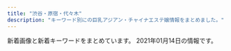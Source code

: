 ```yaml
---
title: "渋谷・原宿・代々木"
description: "キーワード別にの巨乳アジアン・チャイナエステ嬢情報をまとめました。"
---
```


新着画像と新着キーワードをまとめています。
2021年01月14日の情報です。

<DmmAffiliateIns />
<KeywordTable
  shops={
    [
    {
        "name": "Angel",
        "url": "http://angel.est.cm/",
        "img_links": [
            "http://angel.est.cm/photos/sites/23/2019/05/2019051010094797.jpg",
            "http://angel.est.cm/photos/sites/23/2018/10/2018100318475591.jpg",
            "http://angel.est.cm/photos/sites/23/2016/08/staff2.jpg",
            "http://angel.est.cm/photos/sites/23/2019/05/2019051010094757.jpg",
            "http://angel.est.cm/img/r3.jpg",
            "http://angel.est.cm/photos/sites/23/2019/05/2019051010094748.jpg",
            "http://angel.est.cm/img/r2.jpg",
            "http://angel.est.cm/img/r4.jpg",
            "http://angel.est.cm/photos/sites/23/2019/05/2019051010094759.jpg",
            "http://angel.est.cm/img/top.png",
            "http://angel.est.cm/photos/sites/23/2019/11/2019110102361631.jpg",
            "http://angel.est.cm/img/footer.png",
            "http://angel.est.cm/img/r1.jpg"
        ],
        "keywords": {
            "E": 4,
            "D": 8,
            "C": 2,
            "87": 6,
            "88": 2,
            "86": 6
        },
        "station": "JR\u6e0b\u8c37\u99c5\u5bae\u76ca\u5742\u53e3"
    },
    {
        "station": "JR\u6e0b\u8c37\u99c5\u897f\u53e3",
        "img_links": [
            "http://suitengu.me-es.com/images/index_09.jpg",
            "http://suitengu.me-es.com/girl/07a.jpg",
            "http://suitengu.me-es.com/images/index_01.jpg",
            "http://suitengu.me-es.com/images/01.jpg",
            "http://suitengu.me-es.com/images/02.jpg",
            "http://suitengu.me-es.com/girl/08.jpg",
            "http://suitengu.me-es.com/girl/01.jpg",
            "http://suitengu.me-es.com/images/index_08.jpg",
            "http://suitengu.me-es.com/images/info.jpg",
            "http://suitengu.me-es.com/images/rec_10.jpg",
            "http://suitengu.me-es.com/girl/013.jpg",
            "http://suitengu.me-es.com/girl/05.jpg",
            "http://suitengu.me-es.com/images/index_14.jpg",
            "http://suitengu.me-es.com/girl/011.jpg",
            "http://suitengu.me-es.com/girl/08a.jpg",
            "http://suitengu.me-es.com/images/index_10.jpg",
            "http://suitengu.me-es.com/images/index_05.jpg",
            "http://suitengu.me-es.com/girl/05a.jpg",
            "http://suitengu.me-es.com/images/index_07.jpg",
            "http://suitengu.me-es.com/images/rec.jpg",
            "http://suitengu.me-es.com/images/index_18.jpg",
            "http://suitengu.me-es.com/images/staff_10.jpg",
            "http://suitengu.me-es.com/images/index_06.jpg",
            "http://suitengu.me-es.com/images/info_10.jpg",
            "http://suitengu.me-es.com/girl/010.jpg",
            "http://suitengu.me-es.com/images/index_04.jpg",
            "http://suitengu.me-es.com/girl/07.jpg",
            "http://suitengu.me-es.com/girl/014.jpg",
            "http://suitengu.me-es.com/images/03.jpg",
            "http://suitengu.me-es.com/images/index_13.jpg",
            "http://suitengu.me-es.com/images/index_03.jpg"
        ],
        "keywords": {},
        "name": "\u6c34\u5929\u5bae",
        "url": "http://suitengu.me-es.com/"
    },
    {
        "img_links": [
            "http://www.e-god.work/img/eri1.jpg",
            "http://www.e-god.work/img/yuki1.jpg",
            "http://www.e-god.work/images/ais.jpg",
            "http://www.e-god.work/images/news.jpg",
            "http://www.e-god.work/images/int2.jpg",
            "http://www.e-god.work/images/sys2.jpg",
            "http://www.e-god.work/images/tel.jpg",
            "http://www.e-god.work/img/zb.jpg",
            "http://www.e-god.work/images/mobile.jpg",
            "http://www.e-god.work/images/head.jpg",
            "http://www.e-god.work/images/1.jpg",
            "http://www.e-god.work/images/interior_t.jpg",
            "http://www.e-god.work/img/koko2.jpg",
            "http://www.e-god.work/img/koko1.jpg",
            "http://www.e-god.work/images/sys1.jpg",
            "http://www.e-god.work/images/line.png",
            "http://www.e-god.work/images/4.jpg",
            "http://www.e-god.work/images/staff_t.jpg",
            "http://www.e-god.work/images/2.jpg",
            "http://www.e-god.work/images/info.jpg",
            "http://www.e-god.work/images/int1.jpg"
        ],
        "station": "JR\u6e0b\u8c37\u99c5\u30cf\u30c1\u516c\u53e3",
        "name": "\u30b9\u30ef\u30f3",
        "keywords": {},
        "url": "http://www.e-god.work/"
    },
    {
        "url": "http://www.ogon.work/",
        "name": "\u9ec4\u91d1\u6d77\u5cb8",
        "keywords": {
            "E": 7,
            "84": 30,
            "83": 14,
            "87": 13,
            "C": 55,
            "86": 14,
            "D": 21,
            "85": 13
        },
        "img_links": [
            "http://www.ogon.work/staff/sara1.jpg",
            "http://www.ogon.work/staff/ayumi1.jpg",
            "http://www.ogon.work/staff/tina1.jpg",
            "http://www.ogon.work/staff/yuki2.jpg",
            "http://www.ogon.work/img/bana02.jpg",
            "http://www.ogon.work/img/interior.jpg",
            "http://www.ogon.work/staff/hana1.jpg",
            "http://www.ogon.work/staff/momo1.jpg",
            "http://www.ogon.work/img/contentsbottom.png",
            "http://www.ogon.work/staff/ayumi2.jpg",
            "http://www.ogon.work/img/s/s_qa.png",
            "http://www.ogon.work/img/icon/new.jpg",
            "http://www.ogon.work/img/bana03.jpg",
            "http://www.ogon.work/staff/yuki1.jpg",
            "http://www.ogon.work/staff/ayumi3.jpg"
        ],
        "station": "JR\u6e0b\u8c37\u99c5\u30cf\u30c1\u516c\u53e3"
    },
    {
        "url": "http://www.aixin.co.jp/",
        "station": "JR\u6e0b\u8c37\u99c5",
        "name": "\u30a2\u30a4\u30b7\u30f3",
        "img_links": [
            "http://www.aixin.co.jp/images/staff/aki/aki.png",
            "http://www.aixin.co.jp/images/staff/ran/ran.png",
            "http://www.aixin.co.jp/images/staff/mirai/mirai.png",
            "http://www.aixin.co.jp/images/staff/mika2/2.png",
            "http://www.aixin.co.jp/images/staff/ruru2/ruru2.jpg",
            "http://www.aixin.co.jp/images/wanted/wanted.png",
            "http://www.aixin.co.jp/images/costume/7.png",
            "http://www.aixin.co.jp/images/price/aroma.jpg",
            "http://www.aixin.co.jp/images/staff/yuzu/yuzu.jpg",
            "http://www.aixin.co.jp/images/staff/haruka2/haruka2.png",
            "http://www.aixin.co.jp/images/staff/koko/koko.png",
            "http://www.aixin.co.jp/images/top_pic/top2.jpg",
            "http://www.aixin.co.jp/images/price/long.jpg",
            "http://www.aixin.co.jp/images/staff/chiemi/1.jpg",
            "http://www.aixin.co.jp/images/staff/miki/miki.jpg",
            "http://www.aixin.co.jp/images/staff/miya/1.jpg",
            "http://www.aixin.co.jp/images/staff/ayaka/ayaka.jpg",
            "http://www.aixin.co.jp/images/costume/4.png",
            "http://www.aixin.co.jp/images/map/google.png",
            "http://www.aixin.co.jp/images/staff/mimi2/mimi2.png",
            "http://www.aixin.co.jp/images/staff/mika2/1.png",
            "http://www.aixin.co.jp/images/price/hirou.jpg",
            "http://www.aixin.co.jp/images/costume/3.png",
            "http://www.aixin.co.jp/images/costume/2.png",
            "http://www.aixin.co.jp/images/staff/rara/rara.png",
            "http://www.aixin.co.jp/images/staff/miharu/miharu.png",
            "http://www.aixin.co.jp/images/staff/ayaka/1.jpg",
            "http://www.aixin.co.jp/images/staff/miki/2.jpg",
            "http://www.aixin.co.jp/images/costume/6.png",
            "http://www.aixin.co.jp/images/staff/ruru2/2.jpg",
            "http://www.aixin.co.jp/images/staff/miya/miya.jpg",
            "http://www.aixin.co.jp/images/staff/ruri2/ruri2.png",
            "http://www.aixin.co.jp/images/staff/yui2/yui2.png",
            "http://www.aixin.co.jp/images/staff/mika2/mika2.png",
            "http://www.aixin.co.jp/images/staff/chiemi/chiemi.jpg",
            "http://www.aixin.co.jp/images/price/tokusen.jpg",
            "http://www.aixin.co.jp/images/staff/eri/eri.png",
            "http://www.aixin.co.jp/images/staff/akane/akane.png",
            "http://www.aixin.co.jp/images/costume/1.png",
            "http://www.aixin.co.jp/images/top/top.jpg"
        ],
        "keywords": {}
    },
    {
        "url": "http://kokoronosato.tyo.cm/",
        "keywords": {
            "85": 4,
            "C": 19,
            "86": 12,
            "87": 8,
            "83": 4,
            "D": 24
        },
        "station": "JR\u6e0b\u8c37\u99c5\u6771\u53e3",
        "name": "\u68ee\u306e\u9999",
        "img_links": [
            "http://kokoronosato.tyo.cm/images/themes/pink/mobile.jpg",
            "http://kokoronosato.tyo.cm/photos/sites/15/2020/08/2020082205443766.jpg",
            "http://kokoronosato.tyo.cm/photos/sites/15/2019/07/2019072809465934.jpg",
            "http://kokoronosato.tyo.cm/photos/sites/15/2020/08/2020082205444313.jpg",
            "http://kokoronosato.tyo.cm/link/e0016.jpg",
            "http://kokoronosato.tyo.cm/images/themes/pink/r3.jpg",
            "http://kokoronosato.tyo.cm/images/themes/pink/s_pickup.png",
            "http://kokoronosato.tyo.cm/photos/sites/15/2019/07/2019072809470568.jpg",
            "http://kokoronosato.tyo.cm/images/themes/pink/s_ranking.png",
            "http://kokoronosato.tyo.cm/photos/sites/15/2020/08/2020082203150030.jpg",
            "http://kokoronosato.tyo.cm/photos/sites/15/2020/08/2020082205444661.jpg",
            "http://kokoronosato.tyo.cm/photos/sites/15/2019/07/2019072809445954.jpg",
            "http://kokoronosato.tyo.cm/images/themes/pink/s_link.png",
            "http://kokoronosato.tyo.cm/images/themes/pink/no1.png",
            "http://kokoronosato.tyo.cm/link/walker88.jpg",
            "http://kokoronosato.tyo.cm/link/esthelove88-31.jpg",
            "http://kokoronosato.tyo.cm/images/themes/pink/s_newface.png",
            "http://kokoronosato.tyo.cm/photos/sites/15/2020/08/2020082203135850.jpg",
            "http://kokoronosato.tyo.cm/images/room4.jpg",
            "http://kokoronosato.tyo.cm/images/room1.jpg",
            "http://kokoronosato.tyo.cm/images/room3.jpg",
            "http://kokoronosato.tyo.cm/images/themes/pink/s_staff.png",
            "http://menlog.net/link/menlog8831.jpg",
            "http://kokoronosato.tyo.cm/link/massage-de_88_31.jpg",
            "http://kokoronosato.tyo.cm/images/themes/pink/no2.png",
            "http://kokoronosato.tyo.cm/images/themes/pink/s_news.png",
            "http://kokoronosato.tyo.cm/images/room2.jpg",
            "http://kokoronosato.tyo.cm/photos/sites/15/2019/07/2019072809450776.jpg",
            "http://kokoronosato.tyo.cm/link/88x31b.jpg",
            "http://kokoronosato.tyo.cm/images/themes/pink/line.png",
            "http://kokoronosato.tyo.cm/link/8831.jpg"
        ]
    },
    {
        "img_links": [
            "http://awaawa-fairy.work/img/st18.png",
            "http://awaawa-fairy.work/sp/img/sta18.png",
            "http://awaawa-fairy.work/sp/img/sta28.png",
            "http://awaawa-fairy.work/sp/img/sta15.png",
            "http://awaawa-fairy.work/sp/img/t-r.jpg",
            "http://awaawa-fairy.work/img/st018.png",
            "http://awaawa-fairy.work/sp/img/t-s.jpg",
            "http://awaawa-fairy.work/sp/img/info.jpg",
            "http://awaawa-fairy.work/img/st017.png",
            "http://awaawa-fairy.work/img/nos.png",
            "http://awaawa-fairy.work/sp/img/sta27.png",
            "http://awaawa-fairy.work/img/sta18.png",
            "http://awaawa-fairy.work/sp/img/pic.jpg",
            "http://awaawa-fairy.work/sp/img/p-29.png",
            "http://awaawa-fairy.work/sp/img/add.jpg",
            "http://awaawa-fairy.work/sp/img/t-t.jpg",
            "http://awaawa-fairy.work/img/sta28.png",
            "http://awaawa-fairy.work/img/sta29.png",
            "http://awaawa-fairy.work/sp/img/p-27.png",
            "http://awaawa-fairy.work/sp/img/p-15.png",
            "http://awaawa-fairy.work/sp/img/sta22.png",
            "http://awaawa-fairy.work/sp/img/sta17.png",
            "http://awaawa-fairy.work/sp/img/time.jpg",
            "http://awaawa-fairy.work/sp/img/tel.jpg",
            "http://awaawa-fairy.work/img/sta22.png",
            "http://awaawa-fairy.work/sp/img/t-o.jpg",
            "http://awaawa-fairy.work/sp/img/sys.jpg",
            "http://awaawa-fairy.work/img/bottom.png",
            "http://awaawa-fairy.work/img/st17.png",
            "http://awaawa-fairy.work/sp/img/sta29.png",
            "http://awaawa-fairy.work/sp/img/botton.jpg",
            "http://awaawa-fairy.work/img/sta17.png",
            "http://awaawa-fairy.work/img/sta27.png",
            "http://awaawa-fairy.work/img/mo.png",
            "http://awaawa-fairy.work/img/sta15.png",
            "http://awaawa-fairy.work/sp/img/t-a.jpg",
            "http://awaawa-fairy.work/sp/img/sta26.png",
            "http://awaawa-fairy.work/sp/img/pc.jpg",
            "http://awaawa-fairy.work/sp/img/p-26.png",
            "http://awaawa-fairy.work/img/st26.png",
            "http://awaawa-fairy.work/img/sta26.png",
            "http://awaawa-fairy.work/img/head.png",
            "http://awaawa-fairy.work/sp/img/mv.jpg",
            "http://awaawa-fairy.work/img/st29.png",
            "http://awaawa-fairy.work/img/st27.png",
            "http://awaawa-fairy.work/img/st4.png",
            "http://awaawa-fairy.work/sp/img/tit.jpg",
            "http://awaawa-fairy.work/sp/img/line.jpg",
            "http://awaawa-fairy.work/img/st28.png",
            "http://awaawa-fairy.work/img/st22.png",
            "http://awaawa-fairy.work/img/st15.png"
        ],
        "keywords": {
            "85": 4,
            "86": 3,
            "C": 17,
            "87": 5,
            "88": 5,
            "F": 1,
            "E": 2,
            "D": 4
        },
        "url": "http://awaawa-fairy.work/",
        "name": "\u6ce1\u6ce1\u30d5\u30a7\u30a2\u30ea\u30fc",
        "station": "JR\u6e0b\u8c37\u99c5\u897f\u53e3"
    },
    {
        "url": "http://www.kaede-es.club/",
        "station": "JR\u4ee3\u3005\u6728\u99c5",
        "img_links": [
            "http://www.kaede-es.club/images/staff/miki.jpg",
            "http://www.kaede-es.club/images/nav/nav-sys.jpg",
            "http://www.kaede-es.club/images/index-tiba_04.jpg",
            "http://www.kaede-es.club/images/20200928173241.png",
            "http://www.kaede-es.club/images/index-tiba_02.jpg",
            "http://www.kaede-es.club/images/shop/DSC_0998-199x300.jpg",
            "http://www.kaede-es.club/images/t-off-ico.jpg",
            "http://www.kaede-es.club/psd/off32.jpg",
            "http://www.kaede-es.club/images/staff/neinei2.jpg",
            "http://www.kaede-es.club/images/nav/nav-staff.jpg",
            "http://www.kaede-es.club/images/index-tiba_09.jpg",
            "http://www.kaede-es.club/images/index-tiba_13.jpg",
            "http://www.kaede-es.club/images/staff/2/yume.png",
            "http://www.kaede-es.club/images/nav/nav-job.jpg",
            "http://www.kaede-es.club/images/shop/DSC_0086-300x199.jpg",
            "http://www.kaede-es.club/images/staff/2/nana.jpg",
            "http://www.kaede-es.club/images/staff/emi.jpg",
            "http://www.kaede-es.club/images/staff/4/yuyu2.jpg",
            "http://www.kaede-es.club/psd/off2-1.jpg",
            "http://www.kaede-es.club/images/staff/2/miki.jpg",
            "http://www.kaede-es.club/images/index-tiba_10.jpg",
            "http://www.kaede-es.club/images/staff/2/momo.jpg",
            "http://www.kaede-es.club/images/staff/4/sati.jpg",
            "http://www.kaede-es.club/images/shop/DSC_0087-221x300.jpg"
        ],
        "name": "\u6953",
        "keywords": {}
    }
]
}
/>
<DmmAffiliateScript />
